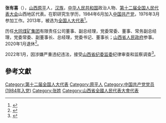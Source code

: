 '''张有喜'''（{{bd|1956年||}}），[[山西省|山西]][[原平市|原平]]人，[[汉族|汉族]]，[[中华人民共和国|中华人民共和国]]政治人物、[[第十二届全国人民代表大会|第十二届全国人民代表大会]]山西地区代表。在职研究生学历，1984年6月加入[[中国共产党|中国共产党]]，1976年3月参加工作。2013年，被选为[[全国人民代表大会代表|全国人大代表]]<ref>{{cite news|title=全国人大代表信息-张有喜|url= http://210.82.31.1:8084/delegate/viewDelegate.action?dbid=120266|accessdate=2013-03-28|newspaper=全国人大网|archive-url=https://web.archive.org/web/20160306051641/http://www.npc.gov.cn/delegate/viewDelegate.action?dbid=120266|archive-date=2016-03-06|dead-url=yes}}</ref>。

历任[[晋能控股集团|大同煤矿集团]]有限责任公司董事、副总经理，党委常委、董事、常务副总经理，党委常委、副董事长、总经理，党委书记、董事长；[[山西省人民政府|山西省人民政府]]参事。2020年1月退休<ref>{{Cite web|title=大同煤业关于董事长辞职及选举新任董事长的公告|url=https://finance.sina.com.cn/stock/ggzz/2019-01-14/doc-ihqhqcis6122319.shtml|access-date=2022-03-12|date=2019-01-14|publisher=新浪|archive-date=2022-03-12|archive-url=https://web.archive.org/web/20220312130701/https://finance.sina.com.cn/stock/ggzz/2019-01-14/doc-ihqhqcis6122319.shtml}}</ref>。

2022年1月，因涉嫌严重违纪违法，接受[[中国共产党山西省纪律检查委员会|山西省纪委]][[山西省监察委员会|监委]]纪律审查和监察调查<ref>{{Cite web|title=原大同煤矿集团有限责任公司党委书记、董事长张有喜接受山西省纪委监委纪律审查和监察调查|url=https://www.ccdi.gov.cn/yaowenn/202201/t20220109_163156.html|access-date=2022-03-12|date=2022-01-09|publisher=中央纪委国家监委网站|archive-date=2022-01-09|archive-url=https://web.archive.org/web/20220109221243/https://www.ccdi.gov.cn/yaowenn/202201/t20220109_163156.html}}</ref>。

==參考文獻==
{{reflist}}

{{start box}}
{{s-bus}}
{{s-before|[[吴永平|吴永平]]}}
{{s-title|[[大同煤矿集团公司|大同煤矿集团公司]]董事长|2011年 -2018年}}
{{s-after|[[郭金刚|郭金刚]]}}
{{end box}}

{{中国政治人物小作品}}
{{中共十九大以来的反腐败工作}}

[[Category:第十二届全国人大代表|Category:第十二届全国人大代表]]
[[Category:原平人|Category:原平人]]
[[Category:中国共产党党员_(1984年入党)|Category:中国共产党党员 (1984年入党)]]
[[Category:张姓|Category:张姓]]
[[Category:山西省全國人民代表大會代表|Category:山西省全國人民代表大會代表]]